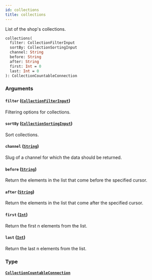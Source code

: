 ```yaml
---
id: collections
title: collections
---
```


List of the shop's collections.

```graphql
collections(
  filter: CollectionFilterInput
  sortBy: CollectionSortingInput
  channel: String
  before: String
  after: String
  first: Int = 0
  last: Int = 0
): CollectionCountableConnection

```

### Arguments

#### `filter` ([`CollectionFilterInput`](/developer/api-reference/inputs/collection-filter-input.mdx))

Filtering options for collections.

#### `sortBy` ([`CollectionSortingInput`](/developer/api-reference/inputs/collection-sorting-input.mdx))

Sort collections.

#### `channel` ([`String`](/developer/api-reference/scalars/string.mdx))

Slug of a channel for which the data should be returned.

#### `before` ([`String`](/developer/api-reference/scalars/string.mdx))

Return the elements in the list that come before the specified cursor.

#### `after` ([`String`](/developer/api-reference/scalars/string.mdx))

Return the elements in the list that come after the specified cursor.

#### `first` ([`Int`](/developer/api-reference/scalars/int.mdx))

Return the first n elements from the list.

#### `last` ([`Int`](/developer/api-reference/scalars/int.mdx))

Return the last n elements from the list.

### Type

#### [`CollectionCountableConnection`](/developer/api-reference/objects/collection-countable-connection.mdx)
